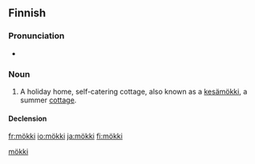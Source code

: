 ==Finnish==

===Pronunciation===
* {{IPA|lang=fi|[ˈmø̞k:i]}}

===Noun===
{{infl|fi|noun}}

# A holiday home, self-catering cottage, also known as a [[kesämökki]], a summer [[cottage]].

====Declension====
{{fi-decl-tuoli|mö|kk|k|ä}}

[[Category:Finnish derivations|mökki]]

[[fr:mökki]]
[[io:mökki]]
[[ja:mökki]]
[[fi:mökki]]